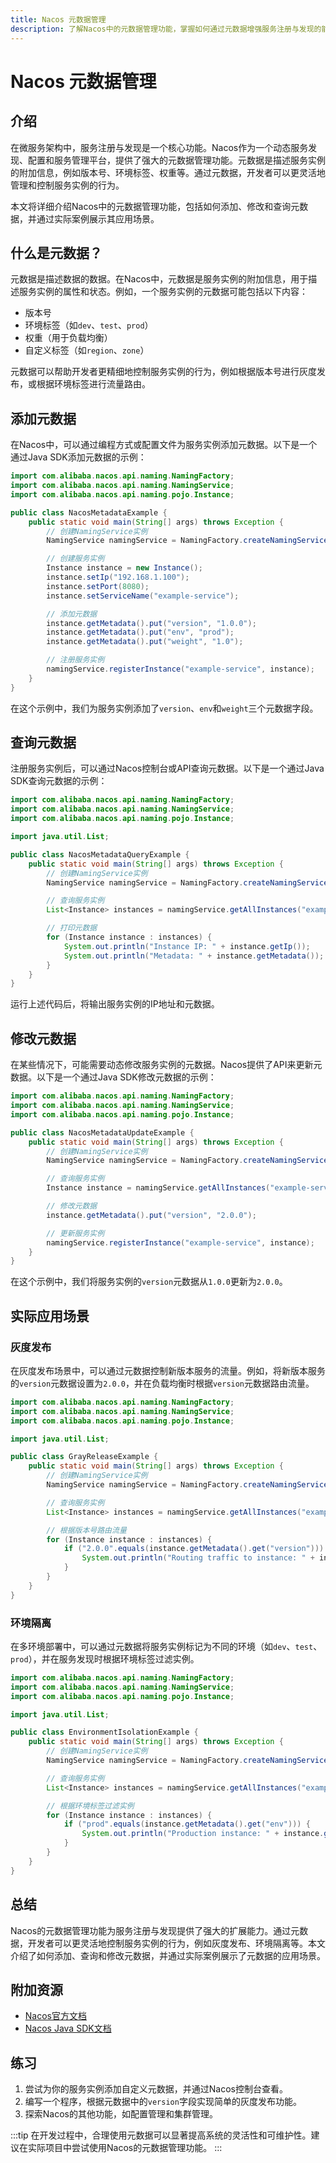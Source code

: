 ```yaml
---
title: Nacos 元数据管理
description: 了解Nacos中的元数据管理功能，掌握如何通过元数据增强服务注册与发现的能力。
---
```


# Nacos 元数据管理

## 介绍

在微服务架构中，服务注册与发现是一个核心功能。Nacos作为一个动态服务发现、配置和服务管理平台，提供了强大的元数据管理功能。元数据是描述服务实例的附加信息，例如版本号、环境标签、权重等。通过元数据，开发者可以更灵活地管理和控制服务实例的行为。

本文将详细介绍Nacos中的元数据管理功能，包括如何添加、修改和查询元数据，并通过实际案例展示其应用场景。

## 什么是元数据？

元数据是描述数据的数据。在Nacos中，元数据是服务实例的附加信息，用于描述服务实例的属性和状态。例如，一个服务实例的元数据可能包括以下内容：

- 版本号
- 环境标签（如`dev`、`test`、`prod`）
- 权重（用于负载均衡）
- 自定义标签（如`region`、`zone`）

元数据可以帮助开发者更精细地控制服务实例的行为，例如根据版本号进行灰度发布，或根据环境标签进行流量路由。

## 添加元数据

在Nacos中，可以通过编程方式或配置文件为服务实例添加元数据。以下是一个通过Java SDK添加元数据的示例：

```java
import com.alibaba.nacos.api.naming.NamingFactory;
import com.alibaba.nacos.api.naming.NamingService;
import com.alibaba.nacos.api.naming.pojo.Instance;

public class NacosMetadataExample {
    public static void main(String[] args) throws Exception {
        // 创建NamingService实例
        NamingService namingService = NamingFactory.createNamingService("127.0.0.1:8848");

        // 创建服务实例
        Instance instance = new Instance();
        instance.setIp("192.168.1.100");
        instance.setPort(8080);
        instance.setServiceName("example-service");

        // 添加元数据
        instance.getMetadata().put("version", "1.0.0");
        instance.getMetadata().put("env", "prod");
        instance.getMetadata().put("weight", "1.0");

        // 注册服务实例
        namingService.registerInstance("example-service", instance);
    }
}
```

在这个示例中，我们为服务实例添加了`version`、`env`和`weight`三个元数据字段。

## 查询元数据

注册服务实例后，可以通过Nacos控制台或API查询元数据。以下是一个通过Java SDK查询元数据的示例：

```java
import com.alibaba.nacos.api.naming.NamingFactory;
import com.alibaba.nacos.api.naming.NamingService;
import com.alibaba.nacos.api.naming.pojo.Instance;

import java.util.List;

public class NacosMetadataQueryExample {
    public static void main(String[] args) throws Exception {
        // 创建NamingService实例
        NamingService namingService = NamingFactory.createNamingService("127.0.0.1:8848");

        // 查询服务实例
        List<Instance> instances = namingService.getAllInstances("example-service");

        // 打印元数据
        for (Instance instance : instances) {
            System.out.println("Instance IP: " + instance.getIp());
            System.out.println("Metadata: " + instance.getMetadata());
        }
    }
}
```

运行上述代码后，将输出服务实例的IP地址和元数据。

## 修改元数据

在某些情况下，可能需要动态修改服务实例的元数据。Nacos提供了API来更新元数据。以下是一个通过Java SDK修改元数据的示例：

```java
import com.alibaba.nacos.api.naming.NamingFactory;
import com.alibaba.nacos.api.naming.NamingService;
import com.alibaba.nacos.api.naming.pojo.Instance;

public class NacosMetadataUpdateExample {
    public static void main(String[] args) throws Exception {
        // 创建NamingService实例
        NamingService namingService = NamingFactory.createNamingService("127.0.0.1:8848");

        // 查询服务实例
        Instance instance = namingService.getAllInstances("example-service").get(0);

        // 修改元数据
        instance.getMetadata().put("version", "2.0.0");

        // 更新服务实例
        namingService.registerInstance("example-service", instance);
    }
}
```

在这个示例中，我们将服务实例的`version`元数据从`1.0.0`更新为`2.0.0`。

## 实际应用场景

### 灰度发布

在灰度发布场景中，可以通过元数据控制新版本服务的流量。例如，将新版本服务的`version`元数据设置为`2.0.0`，并在负载均衡时根据`version`元数据路由流量。

```java
import com.alibaba.nacos.api.naming.NamingFactory;
import com.alibaba.nacos.api.naming.NamingService;
import com.alibaba.nacos.api.naming.pojo.Instance;

import java.util.List;

public class GrayReleaseExample {
    public static void main(String[] args) throws Exception {
        // 创建NamingService实例
        NamingService namingService = NamingFactory.createNamingService("127.0.0.1:8848");

        // 查询服务实例
        List<Instance> instances = namingService.getAllInstances("example-service");

        // 根据版本号路由流量
        for (Instance instance : instances) {
            if ("2.0.0".equals(instance.getMetadata().get("version"))) {
                System.out.println("Routing traffic to instance: " + instance.getIp());
            }
        }
    }
}
```

### 环境隔离

在多环境部署中，可以通过元数据将服务实例标记为不同的环境（如`dev`、`test`、`prod`），并在服务发现时根据环境标签过滤实例。

```java
import com.alibaba.nacos.api.naming.NamingFactory;
import com.alibaba.nacos.api.naming.NamingService;
import com.alibaba.nacos.api.naming.pojo.Instance;

import java.util.List;

public class EnvironmentIsolationExample {
    public static void main(String[] args) throws Exception {
        // 创建NamingService实例
        NamingService namingService = NamingFactory.createNamingService("127.0.0.1:8848");

        // 查询服务实例
        List<Instance> instances = namingService.getAllInstances("example-service");

        // 根据环境标签过滤实例
        for (Instance instance : instances) {
            if ("prod".equals(instance.getMetadata().get("env"))) {
                System.out.println("Production instance: " + instance.getIp());
            }
        }
    }
}
```

## 总结

Nacos的元数据管理功能为服务注册与发现提供了强大的扩展能力。通过元数据，开发者可以更灵活地控制服务实例的行为，例如灰度发布、环境隔离等。本文介绍了如何添加、查询和修改元数据，并通过实际案例展示了元数据的应用场景。

## 附加资源

- [Nacos官方文档](https://nacos.io/zh-cn/docs/what-is-nacos.html)
- [Nacos Java SDK文档](https://nacos.io/zh-cn/docs/sdk.html)

## 练习

1. 尝试为你的服务实例添加自定义元数据，并通过Nacos控制台查看。
2. 编写一个程序，根据元数据中的`version`字段实现简单的灰度发布功能。
3. 探索Nacos的其他功能，如配置管理和集群管理。

:::tip
在开发过程中，合理使用元数据可以显著提高系统的灵活性和可维护性。建议在实际项目中尝试使用Nacos的元数据管理功能。
:::